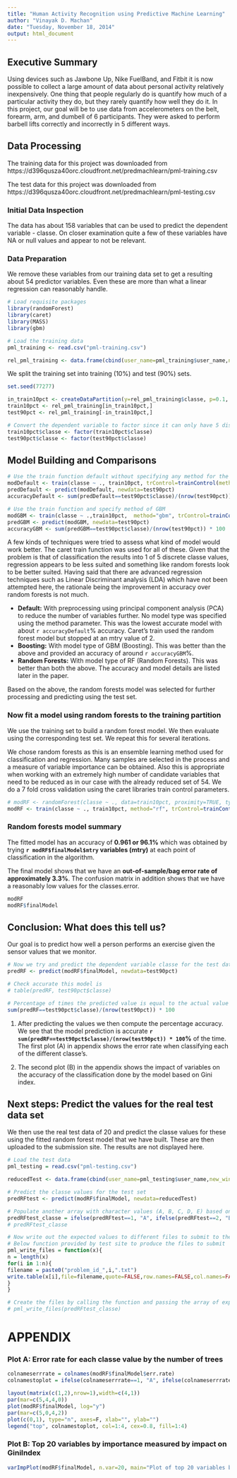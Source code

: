```yaml
---
title: "Human Activity Recognition using Predictive Machine Learning"
author: "Vinayak D. Machan"
date: "Tuesday, November 18, 2014"
output: html_document
---
```


## Executive Summary

Using devices such as Jawbone Up, Nike FuelBand, and Fitbit it is now possible to collect a large amount of data about personal activity relatively inexpensively. One thing that people regularly do is quantify how much of a particular activity they do, but they rarely quantify how well they do it. In this project, our goal will be to use data from accelerometers on the belt, forearm, arm, and dumbell of 6 participants. They were asked to perform barbell lifts correctly and incorrectly in 5 different ways.

## Data Processing

The training data for this project was downloaded from https://d396qusza40orc.cloudfront.net/predmachlearn/pml-training.csv

The test data for this project was downloaded from https://d396qusza40orc.cloudfront.net/predmachlearn/pml-testing.csv

### Initial Data Inspection

The data has about 158 variables that can be used to predict the dependent variable - classe. On closer examination quite a few of these variables have NA or null values and appear to not be relevant. 

### Data Preparation

We remove these variables from our training data set to get a resulting about 54 predictor variables. Even these are more than what a linear regression can reasonably handle. 

```r
# Load requisite packages
library(randomForest)
library(caret)
library(MASS)
library(gbm)

# Load the training data
pml_training <- read.csv("pml-training.csv")

rel_pml_training <- data.frame(cbind(user_name=pml_training$user_name,new_window=pml_training$new_window,num_window=pml_training$num_window,roll_belt=pml_training$roll_belt,pitch_belt=pml_training$pitch_belt,yaw_belt=pml_training$yaw_belt,total_accel_belt=pml_training$total_accel_belt,gyros_belt_x=pml_training$gyros_belt_x,gyros_belt_y=pml_training$gyros_belt_y,gyros_belt_z=pml_training$gyros_belt_z,accel_belt_x=pml_training$accel_belt_x,accel_belt_y=pml_training$accel_belt_y,accel_belt_z=pml_training$accel_belt_z,magnet_belt_x=pml_training$magnet_belt_x,magnet_belt_y=pml_training$magnet_belt_y,magnet_belt_z=pml_training$magnet_belt_z,roll_arm=pml_training$roll_arm,pitch_arm=pml_training$pitch_arm,yaw_arm=pml_training$yaw_arm,total_accel_arm=pml_training$total_accel_arm,gyros_arm_x=pml_training$gyros_arm_x,gyros_arm_y=pml_training$gyros_arm_y,gyros_arm_z=pml_training$gyros_arm_z,accel_arm_x=pml_training$accel_arm_x,accel_arm_y=pml_training$accel_arm_y,magnet_arm_x=pml_training$magnet_arm_x,magnet_arm_y=pml_training$magnet_arm_y,magnet_arm_z=pml_training$magnet_arm_z,roll_dumbbell=pml_training$roll_dumbbell,pitch_dumbbell=pml_training$pitch_dumbbell,yaw_dumbbell=pml_training$yaw_dumbbell,total_accel_dumbbell=pml_training$total_accel_dumbbell,gyros_dumbbell_x=pml_training$gyros_dumbbell_x,gyros_dumbbell_y=pml_training$gyros_dumbbell_y,gyros_dumbbell_z=pml_training$gyros_dumbbell_z,accel_dumbbell_x=pml_training$accel_dumbbell_x,accel_dumbbell_y=pml_training$accel_dumbbell_y,accel_dumbbell_z=pml_training$accel_dumbbell_z,magnet_dumbbell_x=pml_training$magnet_dumbbell_x,magnet_dumbbell_y=pml_training$magnet_dumbbell_y,magnet_dumbbell_z=pml_training$magnet_dumbbell_z,roll_forearm=pml_training$roll_forearm,pitch_forearm=pml_training$pitch_forearm,yaw_forearm=pml_training$yaw_forearm,total_accel_forearm=pml_training$total_accel_forearm,gyros_forearm_x=pml_training$gyros_forearm_x,gyros_forearm_y=pml_training$gyros_forearm_y,gyros_forearm_z=pml_training$gyros_forearm_z,accel_forearm_x=pml_training$accel_forearm_x,accel_forearm_y=pml_training$accel_forearm_y,accel_forearm_z=pml_training$accel_forearm_z,magnet_forearm_x=pml_training$magnet_forearm_x,magnet_forearm_y=pml_training$magnet_forearm_y,magnet_forearm_z=pml_training$magnet_forearm_z,problem_id=pml_training$problem_id, classe=pml_training$classe))

```

We split the training set into training (10%) and test (90%) sets. 

```r
set.seed(77277)

in_train10pct <- createDataPartition(y=rel_pml_training$classe, p=0.1, list=FALSE)
train10pct <- rel_pml_training[in_train10pct,]
test90pct <- rel_pml_training[-in_train10pct,]

# Convert the dependent variable to factor since it can only have 5 distinct values
train10pct$classe <- factor(train10pct$classe)
test90pct$classe <- factor(test90pct$classe)
```
## Model Building and Comparisons
```r
# Use the train function default without specifying any method for the model
modDefault <- train(classe ~ ., train10pct, trControl=trainControl(method="cv", number=7), preProcess=c("pca"))
predDefault <- predict(modDefault, newdata=test90pct)
accuracyDefault <- sum(predDefault==test90pct$classe)/(nrow(test90pct)) * 100

# Use the train function and specify method of GBM
modGBM <- train(classe ~ .,train10pct,  method="gbm", trControl=trainControl(method="cv", number=7), verbose=FALSE)
predGBM <- predict(modGBM, newdata=test90pct)
accuracyGBM <- sum(predGBM==test90pct$classe)/(nrow(test90pct)) * 100
```

A few kinds of techniques were tried to assess what kind of model would work better. The caret train function was used for all of these. Given that the problem is that of classification the results into 1 of 5 discrete classe values, regression appears to be less suited and something like random forests look to be better suited. Having said that there are advanced regression techniques such as Linear Discriminant analysis (LDA) which have not been attempted here, the rationale being the improvement in accuracy over random forests is not much.

* __Default:__ With preprocessing using principal component analysis (PCA) to reduce the number of variables further. No model type was specified using the method parameter. This was the lowest accurate model with about `r accuracyDefault`% accuracy. Caret's train used the random forest model but stopped at an mtry value of 2.
* __Boosting:__ With model type of GBM (Boosting). This was better than the above and provided an accuracy of around `r accuracyGBM`%.
* __Random Forests:__ With model type of RF (Random Forests). This was better than both the above. The accuracy and model details are listed later in the paper.

Based on the above, the random forests model was selected for further processing and predicting using the test set.

### Now fit a model using random forests to the training partition
We use the training set to build a random forest model. We then evaluate using the corresponding test set. We repeat this for several iterations.

We chose random forests as this is an ensemble learning method used for classification and regression.  Many samples are selected in the process and a measure of variable importance can be obtained. Also this is appropriate when working with an extremely high number of candidate variables that need to be reduced as in our case with the already reduced set of 54. We do a 7 fold cross validation using the caret libraries train control parameters.

```r
# modRF <- randomForest(classe ~ ., data=train10pct, proximity=TRUE, type=classification)
modRF <- train(classe ~ ., train10pct, method="rf", trControl=trainControl(method="cv", number=7), prox=TRUE, allowParallel=TRUE)

```

### Random forests model summary
The fitted model has an accuracy of __0.961 or 96.1%__ which was obtained by trying __`r modRF$finalModel$mtry` variables (mtry)__ at each point of classification in the algorithm.

The final model shows that we have an __out-of-sample/bag error rate of approximately 3.3%__. 
The confusion matrix in addition shows that we have a reasonably low values for the classes.error.

```r
modRF
modRF$finalModel
```
## Conclusion: What does this tell us?
Our goal is to predict how well a person performs an exercise given the sensor values that we monitor. 

```r
# Now we try and predict the dependent variable classe for the test data set
predRF <- predict(modRF$finalModel, newdata=test90pct)

# Check accurate this model is
# table(predRF, test90pct$classe)

# Percentage of times the predicted value is equal to the actual value in the test set
sum(predRF==test90pct$classe)/(nrow(test90pct)) * 100
```

1. After predicting the values we then compute the percentage accuracy. We see that the model prediction is accurate __`r sum(predRF==test90pct$classe)/(nrow(test90pct)) * 100`%__ of the time. The first plot (A) in appendix shows the error rate when classifying each of the different classe's.

2. The second plot (B) in the appendix shows the impact of variables on the accuracy of the classification done by the model based on Gini index. 

## Next steps: Predict the values for the real test data set
We then use the real test data of 20 and predict the classe values for these using the fitted random forest model that we have built. These are then uploaded to the submission site. The results are not displayed here. 

```r
# Load the test data
pml_testing = read.csv("pml-testing.csv")

reducedTest <- data.frame(cbind(user_name=pml_testing$user_name,new_window=pml_testing$new_window,num_window=pml_testing$num_window,roll_belt=pml_testing$roll_belt,pitch_belt=pml_testing$pitch_belt,yaw_belt=pml_testing$yaw_belt,total_accel_belt=pml_testing$total_accel_belt,gyros_belt_x=pml_testing$gyros_belt_x,gyros_belt_y=pml_testing$gyros_belt_y,gyros_belt_z=pml_testing$gyros_belt_z,accel_belt_x=pml_testing$accel_belt_x,accel_belt_y=pml_testing$accel_belt_y,accel_belt_z=pml_testing$accel_belt_z,magnet_belt_x=pml_testing$magnet_belt_x,magnet_belt_y=pml_testing$magnet_belt_y,magnet_belt_z=pml_testing$magnet_belt_z,roll_arm=pml_testing$roll_arm,pitch_arm=pml_testing$pitch_arm,yaw_arm=pml_testing$yaw_arm,total_accel_arm=pml_testing$total_accel_arm,gyros_arm_x=pml_testing$gyros_arm_x,gyros_arm_y=pml_testing$gyros_arm_y,gyros_arm_z=pml_testing$gyros_arm_z,accel_arm_x=pml_testing$accel_arm_x,accel_arm_y=pml_testing$accel_arm_y,magnet_arm_x=pml_testing$magnet_arm_x,magnet_arm_y=pml_testing$magnet_arm_y,magnet_arm_z=pml_testing$magnet_arm_z,roll_dumbbell=pml_testing$roll_dumbbell,pitch_dumbbell=pml_testing$pitch_dumbbell,yaw_dumbbell=pml_testing$yaw_dumbbell,total_accel_dumbbell=pml_testing$total_accel_dumbbell,gyros_dumbbell_x=pml_testing$gyros_dumbbell_x,gyros_dumbbell_y=pml_testing$gyros_dumbbell_y,gyros_dumbbell_z=pml_testing$gyros_dumbbell_z,accel_dumbbell_x=pml_testing$accel_dumbbell_x,accel_dumbbell_y=pml_testing$accel_dumbbell_y,accel_dumbbell_z=pml_testing$accel_dumbbell_z,magnet_dumbbell_x=pml_testing$magnet_dumbbell_x,magnet_dumbbell_y=pml_testing$magnet_dumbbell_y,magnet_dumbbell_z=pml_testing$magnet_dumbbell_z,roll_forearm=pml_testing$roll_forearm,pitch_forearm=pml_testing$pitch_forearm,yaw_forearm=pml_testing$yaw_forearm,total_accel_forearm=pml_testing$total_accel_forearm,gyros_forearm_x=pml_testing$gyros_forearm_x,gyros_forearm_y=pml_testing$gyros_forearm_y,gyros_forearm_z=pml_testing$gyros_forearm_z,accel_forearm_x=pml_testing$accel_forearm_x,accel_forearm_y=pml_testing$accel_forearm_y,accel_forearm_z=pml_testing$accel_forearm_z,magnet_forearm_x=pml_testing$magnet_forearm_x,magnet_forearm_y=pml_testing$magnet_forearm_y,magnet_forearm_z=pml_testing$magnet_forearm_z,problem_id=pml_testing$problem_id))

# Predict the classe values for the test set
predRFtest <- predict(modRF$finalModel, newdata=reducedTest)

# Populate another array with character values (A, B, C, D, E) based on the 1 to 5 values obtained above
predRFtest_classe = ifelse(predRFtest==1, "A", ifelse(predRFtest==2, "B", ifelse(predRFtest==3, "C", ifelse(predRFtest==4, "D", ifelse(predRFtest==5, "E", 0)))))
# predRFtest_classe

# Now write out the expected values to different files to submit to the test web site
# Below function provided by test site to produce the files to submit
pml_write_files = function(x){
n = length(x)
for(i in 1:n){
filename = paste0("problem_id_",i,".txt")
write.table(x[i],file=filename,quote=FALSE,row.names=FALSE,col.names=FALSE)
}
}

# Create the files by calling the function and passing the array of expected classe values
# pml_write_files(predRFtest_classe)
```
\pagebreak



APPENDIX
========

### Plot A: Error rate for each classe value by the number of trees

```r
colnameserrrate = colnames(modRF$finalModel$err.rate)
colnamestoplot = ifelse(colnameserrrate==1, "A", ifelse(colnameserrrate==2, "B", ifelse(colnameserrrate==3, "C", ifelse(colnameserrrate==4, "D", ifelse(colnameserrrate==5, "E", "OOB")))))

layout(matrix(c(1,2),nrow=1),width=c(4,1))
par(mar=c(5,4,4,0))
plot(modRF$finalModel, log="y")
par(mar=c(5,0,4,2))
plot(c(0,1), type="n", axes=F, xlab="", ylab="")
legend("top", colnamestoplot, col=1:4, cex=0.8, fill=1:4)
```

### Plot B: Top 20 variables by importance measured by impact on GiniIndex

```r
varImpPlot(modRF$finalModel, n.var=20, main="Plot of top 20 variables by importance")
```
